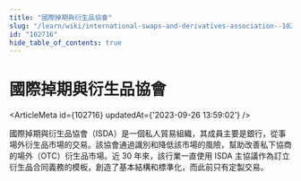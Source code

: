 ```yaml
---
title: "國際掉期與衍生品協會"
slug: "/learn/wiki/international-swaps-and-derivatives-association--102716"
id: "102716"
hide_table_of_contents: true
---
```



# 國際掉期與衍生品協會

<ArticleMeta id={102716} updatedAt={'2023-09-26 13:59:02'} />
<div className='border-solid border-b border-t-0 my-4 border-[var(--ifm-color-gray-300)]' />

國際掉期與衍生品協會（ISDA）是一個私人貿易組織，其成員主要是銀行，從事場外衍生品市場的交易。該協會通過識別和降低該市場的風險，幫助改善私下協商的場外（OTC）衍生品市場。近 30 年來，該行業一直使用 ISDA 主協議作為訂立衍生品合同義務的模板，創造了基本結構和標準化，而此前只有定製交易。
